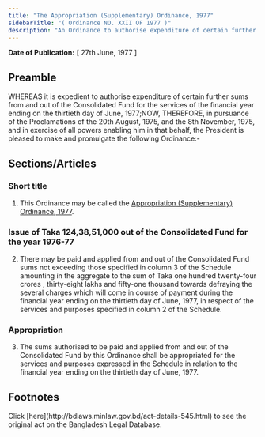 ```yaml
---
title: "The Appropriation (Supplementary) Ordinance, 1977"
sidebarTitle: "( Ordinance NO. XXII OF 1977 )"
description: "An Ordinance to authorise expenditure of certain further sums from and out of the Consolidated Fund for the services of the financial year ending on the thirtieth day of June, 1977."
---
```


**Date of Publication:** [ 27th June, 1977 ]

## Preamble

WHEREAS it is expedient to authorise expenditure of certain further sums from and out of the Consolidated Fund for the services of the financial year ending on the thirtieth day of June, 1977;NOW, THEREFORE, in pursuance of the Proclamations of the 20th August, 1975, and the 8th November, 1975, and in exercise of all powers enabling him in that behalf, the President is pleased to make and promulgate the following Ordinance:-

## Sections/Articles

### Short title

1. This Ordinance may be called the [Appropriation (Supplementary) Ordinance, 1977](/laws/act-545 "Appropriation (Supplementary) Ordinance, 1977").

### Issue of Taka 124,38,51,000 out of the Consolidated Fund for the year 1976-77

2. There may be paid and applied from and out of the Consolidated Fund sums not exceeding those specified in column 3 of the Schedule amounting in the aggregate to the sum of Taka one hundred twenty-four crores , thirty-eight lakhs and fifty-one thousand towards defraying the several charges which will come in course of payment during the financial year ending on the thirtieth day of June, 1977, in respect of the services and purposes specified in column 2 of the Schedule.

### Appropriation

3. The sums authorised to be paid and applied from and out of the Consolidated Fund by this Ordinance shall be appropriated for the services and purposes expressed in the Schedule in relation to the financial year ending on the thirtieth day of June, 1977.

## Footnotes

<Note>
  Click [here](http://bdlaws.minlaw.gov.bd/act-details-545.html) to see the original act on the Bangladesh Legal Database.
</Note>
